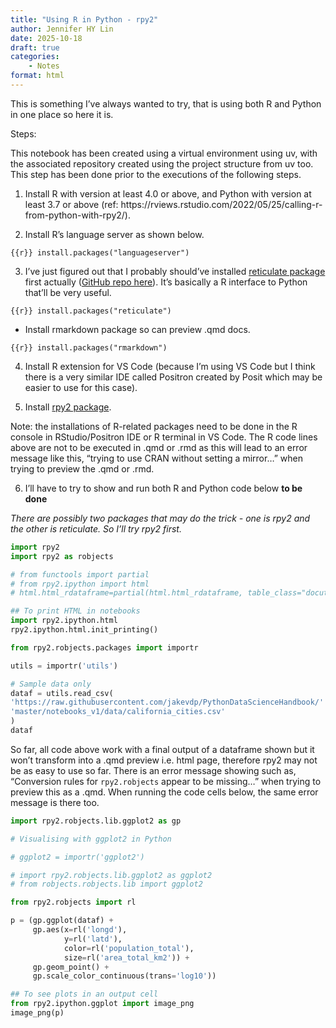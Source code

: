 ```yaml
---
title: "Using R in Python - rpy2"
author: Jennifer HY Lin
date: 2025-10-18
draft: true
categories: 
    - Notes
format: html
---
```


This is something I've always wanted to try, that is using both R and Python in one place so here it is. 

Steps:

This notebook has been created using a virtual environment using uv, with the associated repository created using the project structure from uv too. This step has been done prior to the executions of the following steps.

1. Install R with version at least 4.0 or above, and Python with version at least 3.7 or above (ref: https://rviews.rstudio.com/2022/05/25/calling-r-from-python-with-rpy2/).


2. Install R's language server as shown below.

```{{r}}
install.packages("languageserver")
```

3. I've just figured out that I probably should've installed [reticulate package](https://rstudio.github.io/reticulate/) first actually ([GitHub repo here](https://github.com/rstudio/reticulate/)). It's basically a R interface to Python that'll be very useful.

```{{r}}
install.packages("reticulate")
```

* Install rmarkdown package so can preview .qmd docs.

```{{r}}
install.packages("rmarkdown")
```

4. Install R extension for VS Code (because I'm using VS Code but I think there is a very similar IDE called Positron created by Posit which may be easier to use for this case).

5. Install [rpy2 package](https://github.com/rpy2/rpy2).

Note: the installations of R-related packages need to be done in the R console in RStudio/Positron IDE or R terminal in VS Code. The R code lines above are not to be executed in .qmd or .rmd as this will lead to an error message like this, "trying to use CRAN without setting a mirror..." when trying to preview the .qmd or .rmd.

6. I'll have to try to show and run both R and Python code below **to be done**

*There are possibly two packages that may do the trick - one is rpy2 and the other is reticulate. So I'll try rpy2 first.*

```python
import rpy2
import rpy2 as robjects
```

```python
# from functools import partial
# from rpy2.ipython import html
# html.html_rdataframe=partial(html.html_rdataframe, table_class="docutils")

## To print HTML in notebooks
import rpy2.ipython.html
rpy2.ipython.html.init_printing()

from rpy2.robjects.packages import importr
```

```python
utils = importr('utils')

# Sample data only
dataf = utils.read_csv(
'https://raw.githubusercontent.com/jakevdp/PythonDataScienceHandbook/' 
'master/notebooks_v1/data/california_cities.csv'
)
dataf
```

So far, all code above work with a final output of a dataframe shown but it won't transform into a .qmd preview i.e. html page, therefore rpy2 may not be as easy to use so far. There is an error message showing such as, "Conversion rules for `rpy2.robjects` appear to be missing..." when trying to preview this as a .qmd. When running the code cells below, the same error message is there too.

```python
import rpy2.robjects.lib.ggplot2 as gp

# Visualising with ggplot2 in Python

# ggplot2 = importr('ggplot2')

# import rpy2.robjects.lib.ggplot2 as ggplot2
# from robjects.robjects.lib import ggplot2

from rpy2.robjects import rl

p = (gp.ggplot(dataf) +
     gp.aes(x=rl('longd'),
            y=rl('latd'),
            color=rl('population_total'),
            size=rl('area_total_km2')) +
     gp.geom_point() +
     gp.scale_color_continuous(trans='log10'))

## To see plots in an output cell
from rpy2.ipython.ggplot import image_png
image_png(p)
```

